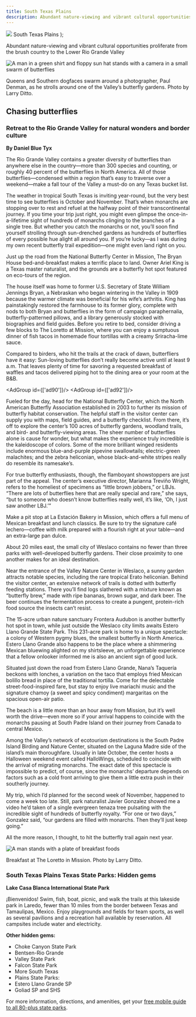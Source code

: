 ```yaml
---
title: South Texas Plains
description: Abundant nature-viewing and vibrant cultural opportunities proliferate from the brush country to the Lower Rio Grande Valley
---
```


  <span>
    <img class="region-title-map" src={`../images/map-south-texas-plains.png`}/>
    South Texas Plains
  </span>
);

<PageDescription>

Abundant nature-viewing and vibrant cultural opportunities proliferate from the brush country to the Lower Rio Grande Valley

</PageDescription>

![A man in a green shirt and floppy sun hat stands with a camera in a small swarm of butterflies](images/valley-butterfly-gardens-south-texas.jpg)
<Caption>Queens and Southern dogfaces swarm around a photographer, Paul Denman, as he strolls around one of the Valley’s butterfly gardens. Photo by Larry Ditto.</Caption>

<Row>

<Column colSm={12} colMd={4} colLg={8}>

## **Chasing butterflies**
### Retreat to the Rio Grande Valley for natural wonders and border culture
**By Daniel Blue Tyx**

The Rio Grande Valley contains a greater diversity of butterflies than anywhere else in the country—more than 300 species and counting, or roughly 40 percent of the butterflies in North America. All of those butterflies—condensed within a region that’s easy to traverse over a weekend—make a fall tour of the Valley a must-do on any Texas bucket list.

The weather in tropical South Texas is inviting year-round, but the very best time to see butterflies is October and November. That’s when monarchs are stopping over to rest and refuel at the halfway point of their transcontinental journey. If you time your trip just right, you might even glimpse the once-in-a-lifetime sight of hundreds of monarchs clinging to the branches of a single tree. But whether you catch the monarchs or not, you’ll soon find yourself strolling through sun-drenched gardens as hundreds of butterflies of every possible hue alight all around you. If you’re lucky—as I was during my own recent butterfly trail expedition—one might even land right on you.

Just up the road from the National Butterfly Center in Mission, The Bryan House bed-and-breakfast makes a terrific place to land. Owner Ariel King is a Texas master naturalist, and the grounds are a butterfly hot spot featured on eco-tours of the region.

The house itself was home to former U.S. Secretary of State William Jennings Bryan, a Nebraskan who began wintering in the Valley in 1909 because the warmer climate was beneficial for his wife’s arthritis. King has painstakingly restored the farmhouse to its former glory, complete with nods to both Bryan and butterflies in the form of campaign paraphernalia, butterfly-patterned pillows, and a library generously stocked with biographies and field guides. Before you retire to bed, consider driving a few blocks to The Loretto at Mission, where you can enjoy a sumptuous dinner of fish tacos in homemade flour tortillas with a creamy Sriracha-lime sauce.

Compared to birders, who hit the trails at the crack of dawn, butterfliers have it easy: Sun-loving butterflies don’t really become active until at least 9 a.m. That leaves plenty of time for savoring a requested breakfast of waffles and tacos delivered piping hot to the dining area or your room at the B&B.

</Column>

<Column colSm={6} colMd={4} colLg={4}>

<AdGroup id={['ad90']}/>
<AdGroup id={['ad92']}/>

</Column>

</Row>

<Row>
<Column colSm={6} colMd={3} colLg={4}>
<AdGroup id={['ad87']}/>
</Column>
<Column colSm={6} colMd={3} colLg={4}>
<AdGroup id={['ad88']}/>
</Column>
</Row>

<Row>
<Column colSm={12} colMd={6} colLg={8}>

Fueled for the day, head for the National Butterfly Center, which the North American Butterfly Association established in 2003 to further its mission of butterfly habitat conservation. The helpful staff in the visitor center can supply you with maps, field guides, and a butterfly checklist. From there, it’s off to explore the center’s 100 acres of butterfly gardens, woodland trails, and bird- and butterfly-viewing areas. The sheer number of butterflies alone is cause for wonder, but what makes the experience truly incredible is the kaleidoscope of colors. Some of the more brilliant winged residents include enormous blue-and-purple pipevine swallowtails; electric-green malachites; and the zebra heliconian, whose black-and-white stripes really do resemble its namesake’s.

For true butterfly enthusiasts, though, the flamboyant showstoppers are just part of the appeal. The center’s executive director, Marianna Treviño Wright, refers to the homeliest of specimens as “little brown jobbers,” or LBJs. “There are lots of butterflies here that are really special and rare,” she says, “but to someone who doesn’t know butterflies really well, it’s like, ‘Oh, I just saw another LBJ.’”

Make a pit stop at La Estación Bakery in Mission, which offers a full menu of Mexican breakfast and lunch classics. Be sure to try the signature café lechero—coffee with milk prepared with a flourish right at your table—and an extra-large pan dulce.

About 20 miles east, the small city of Weslaco contains no fewer than three parks with well-developed butterfly gardens. Their close proximity to one another makes for an ideal destination.

Near the entrance of the Valley Nature Center in Weslaco, a sunny garden attracts notable species, including the rare tropical Erato heliconian. Behind the visitor center, an extensive network of trails is dotted with butterfly feeding stations. There you’ll find logs slathered with a mixture known as “butterfly brew,” made with ripe bananas, brown sugar, and dark beer. The beer continues the fermentation process to create a pungent, protein-rich food source the insects can’t resist.

The 15-acre urban nature sanctuary Frontera Audubon is another butterfly hot spot in town, while just outside the Weslaco city limits awaits Estero Llano Grande State Park. This 231-acre park is home to a unique spectacle: a colony of Western pygmy blues, the smallest butterfly in North America. Estero Llano Grande also happens to be the place where a shimmering Mexican bluewing alighted on my shirtsleeve, an unforgettable experience that a fellow onlooker informed me is also an ancient sign of good luck.

Situated just down the road from Estero Llano Grande, Nana’s Taquería beckons with lonches, a variation on the taco that employs fried Mexican bolillo bread in place of the traditional tortilla. Come for the delectable street-food-inspired fare, but stay to enjoy live mariachi music and the signature chamoy (a sweet and spicy condiment) margaritas on the spacious open-air patio.

The beach is a little more than an hour away from Mission, but it’s well worth the drive—even more so if your arrival happens to coincide with the monarchs pausing at South Padre Island on their journey from Canada to central Mexico.

Among the Valley’s network of ecotourism destinations is the South Padre Island Birding and Nature Center, situated on the Laguna Madre side of the island’s main thoroughfare. Usually in late October, the center hosts a Halloween weekend event called HalloWings, scheduled to coincide with the arrival of migrating monarchs. The exact date of this spectacle is impossible to predict, of course, since the monarchs’ departure depends on factors such as a cold front arriving to give them a little extra push in their southerly journey.

My trip, which I’d planned for the second week of November, happened to come a week too late. Still, park naturalist Javier Gonzalez showed me a video he’d taken of a single evergreen tenaza tree pulsating with the incredible sight of hundreds of butterfly royalty. “For one or two days,” Gonzalez said, “our gardens are filled with monarchs. Then they’ll just keep going.”

All the more reason, I thought, to hit the butterfly trail again next year. 

</Column>

<Column colSm={12} colMd={2} colLg={4}>

![A man stands with a plate of breakfast foods](images/loretta-bistro-south-texas.jpg)
<Caption>Breakfast at The Loretto in Mission. Photo by Larry Ditto.</Caption>

### South Texas Plains Texas State Parks: Hidden gems

**Lake Casa Blanca International State Park**

¡Bienvenidos! Swim, fish, boat, picnic, and walk the trails at this lakeside park in Laredo, fewer than 10 miles from the border between Texas and Tamaulipas, Mexico. Enjoy playgrounds and fields for team sports, as well as several pavilions and a recreation hall available by reservation. All campsites include water and electricity. 

**Other hidden gems:** 
- Choke Canyon State Park
- Bentsen-Rio Grande 
- Valley State Park 
- Falcon State Park
- More South Texas 
- Plains State Parks:
- Estero Llano Grande SP
- Goliad SP and SHS

For more information, directions, and amenities, get your [free mobile guide to all 80-plus state parks](https://texasstateparks.org/app).

</Column>
</Row>

<Row>
<Column colSm={6} colMd={3} colLg={4}>
<AdGroup id={['ad89']}/>
</Column>
</Row>

<Row>
<Column colSm={12} colMd={4} colLg={8}>
<RegionListing title="South Texas Plains" color="purple" region="SOUTH TEXAS PLAINS"/>
</Column>

<Column colSm={6} colMd={4} colLg={4}>
  <AdGroup id={['ad89','ad91']}/>
  <AdGroup id={['ad87','ad88']}/>
  <AdGroup id={['ad90','ad92']}/>
</Column>

</Row>

<!-- 
<FeatureCard
  title="Search all cities and listings in the South Texas Plains"
  actionIcon="arrowRight"
  href="/things-to-do-in-texas?region=south-texas-plains"
  color="dark">

![People walk and dine along the riverwalk in San Antonio](/images/san-antonio-riverwalk-south-texas-plains.jpg)

</FeatureCard>
<Caption>The San Antonio River Walk. Photo by Will van Overbeek.</Caption> -->